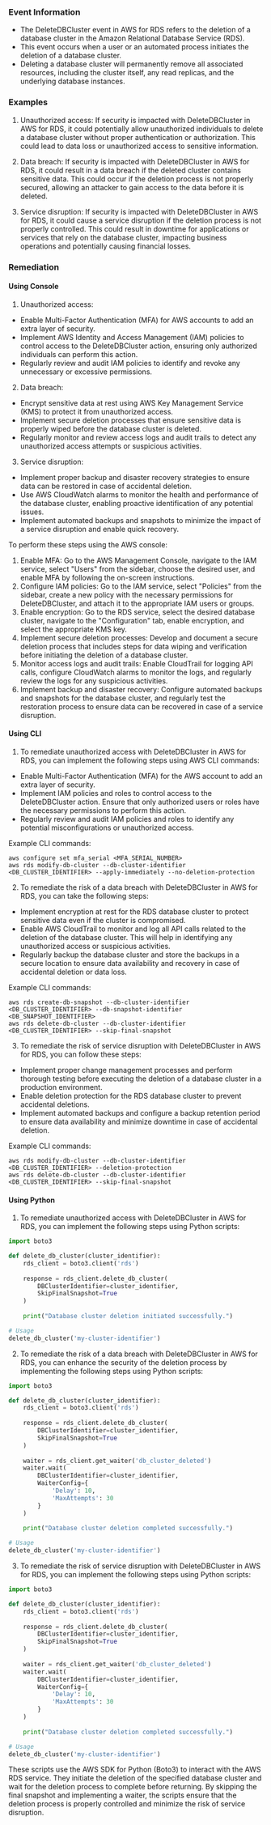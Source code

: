 
### Event Information

- The DeleteDBCluster event in AWS for RDS refers to the deletion of a database cluster in the Amazon Relational Database Service (RDS).
- This event occurs when a user or an automated process initiates the deletion of a database cluster.
- Deleting a database cluster will permanently remove all associated resources, including the cluster itself, any read replicas, and the underlying database instances.


### Examples

1. Unauthorized access: If security is impacted with DeleteDBCluster in AWS for RDS, it could potentially allow unauthorized individuals to delete a database cluster without proper authentication or authorization. This could lead to data loss or unauthorized access to sensitive information.

2. Data breach: If security is impacted with DeleteDBCluster in AWS for RDS, it could result in a data breach if the deleted cluster contains sensitive data. This could occur if the deletion process is not properly secured, allowing an attacker to gain access to the data before it is deleted.

3. Service disruption: If security is impacted with DeleteDBCluster in AWS for RDS, it could cause a service disruption if the deletion process is not properly controlled. This could result in downtime for applications or services that rely on the database cluster, impacting business operations and potentially causing financial losses.

### Remediation

#### Using Console

1. Unauthorized access:
- Enable Multi-Factor Authentication (MFA) for AWS accounts to add an extra layer of security.
- Implement AWS Identity and Access Management (IAM) policies to control access to the DeleteDBCluster action, ensuring only authorized individuals can perform this action.
- Regularly review and audit IAM policies to identify and revoke any unnecessary or excessive permissions.

2. Data breach:
- Encrypt sensitive data at rest using AWS Key Management Service (KMS) to protect it from unauthorized access.
- Implement secure deletion processes that ensure sensitive data is properly wiped before the database cluster is deleted.
- Regularly monitor and review access logs and audit trails to detect any unauthorized access attempts or suspicious activities.

3. Service disruption:
- Implement proper backup and disaster recovery strategies to ensure data can be restored in case of accidental deletion.
- Use AWS CloudWatch alarms to monitor the health and performance of the database cluster, enabling proactive identification of any potential issues.
- Implement automated backups and snapshots to minimize the impact of a service disruption and enable quick recovery.

To perform these steps using the AWS console:
1. Enable MFA: Go to the AWS Management Console, navigate to the IAM service, select "Users" from the sidebar, choose the desired user, and enable MFA by following the on-screen instructions.
2. Configure IAM policies: Go to the IAM service, select "Policies" from the sidebar, create a new policy with the necessary permissions for DeleteDBCluster, and attach it to the appropriate IAM users or groups.
3. Enable encryption: Go to the RDS service, select the desired database cluster, navigate to the "Configuration" tab, enable encryption, and select the appropriate KMS key.
4. Implement secure deletion processes: Develop and document a secure deletion process that includes steps for data wiping and verification before initiating the deletion of a database cluster.
5. Monitor access logs and audit trails: Enable CloudTrail for logging API calls, configure CloudWatch alarms to monitor the logs, and regularly review the logs for any suspicious activities.
6. Implement backup and disaster recovery: Configure automated backups and snapshots for the database cluster, and regularly test the restoration process to ensure data can be recovered in case of a service disruption.

#### Using CLI

1. To remediate unauthorized access with DeleteDBCluster in AWS for RDS, you can implement the following steps using AWS CLI commands:

- Enable Multi-Factor Authentication (MFA) for the AWS account to add an extra layer of security.
- Implement IAM policies and roles to control access to the DeleteDBCluster action. Ensure that only authorized users or roles have the necessary permissions to perform this action.
- Regularly review and audit IAM policies and roles to identify any potential misconfigurations or unauthorized access.

Example CLI commands:
```
aws configure set mfa_serial <MFA_SERIAL_NUMBER>
aws rds modify-db-cluster --db-cluster-identifier <DB_CLUSTER_IDENTIFIER> --apply-immediately --no-deletion-protection
```

2. To remediate the risk of a data breach with DeleteDBCluster in AWS for RDS, you can take the following steps:

- Implement encryption at rest for the RDS database cluster to protect sensitive data even if the cluster is compromised.
- Enable AWS CloudTrail to monitor and log all API calls related to the deletion of the database cluster. This will help in identifying any unauthorized access or suspicious activities.
- Regularly backup the database cluster and store the backups in a secure location to ensure data availability and recovery in case of accidental deletion or data loss.

Example CLI commands:
```
aws rds create-db-snapshot --db-cluster-identifier <DB_CLUSTER_IDENTIFIER> --db-snapshot-identifier <DB_SNAPSHOT_IDENTIFIER>
aws rds delete-db-cluster --db-cluster-identifier <DB_CLUSTER_IDENTIFIER> --skip-final-snapshot
```

3. To remediate the risk of service disruption with DeleteDBCluster in AWS for RDS, you can follow these steps:

- Implement proper change management processes and perform thorough testing before executing the deletion of a database cluster in a production environment.
- Enable deletion protection for the RDS database cluster to prevent accidental deletions.
- Implement automated backups and configure a backup retention period to ensure data availability and minimize downtime in case of accidental deletion.

Example CLI commands:
```
aws rds modify-db-cluster --db-cluster-identifier <DB_CLUSTER_IDENTIFIER> --deletion-protection
aws rds delete-db-cluster --db-cluster-identifier <DB_CLUSTER_IDENTIFIER> --skip-final-snapshot
```

#### Using Python

1. To remediate unauthorized access with DeleteDBCluster in AWS for RDS, you can implement the following steps using Python scripts:

```python
import boto3

def delete_db_cluster(cluster_identifier):
    rds_client = boto3.client('rds')
    
    response = rds_client.delete_db_cluster(
        DBClusterIdentifier=cluster_identifier,
        SkipFinalSnapshot=True
    )
    
    print("Database cluster deletion initiated successfully.")

# Usage
delete_db_cluster('my-cluster-identifier')
```

2. To remediate the risk of a data breach with DeleteDBCluster in AWS for RDS, you can enhance the security of the deletion process by implementing the following steps using Python scripts:

```python
import boto3

def delete_db_cluster(cluster_identifier):
    rds_client = boto3.client('rds')
    
    response = rds_client.delete_db_cluster(
        DBClusterIdentifier=cluster_identifier,
        SkipFinalSnapshot=True
    )
    
    waiter = rds_client.get_waiter('db_cluster_deleted')
    waiter.wait(
        DBClusterIdentifier=cluster_identifier,
        WaiterConfig={
            'Delay': 10,
            'MaxAttempts': 30
        }
    )
    
    print("Database cluster deletion completed successfully.")

# Usage
delete_db_cluster('my-cluster-identifier')
```

3. To remediate the risk of service disruption with DeleteDBCluster in AWS for RDS, you can implement the following steps using Python scripts:

```python
import boto3

def delete_db_cluster(cluster_identifier):
    rds_client = boto3.client('rds')
    
    response = rds_client.delete_db_cluster(
        DBClusterIdentifier=cluster_identifier,
        SkipFinalSnapshot=True
    )
    
    waiter = rds_client.get_waiter('db_cluster_deleted')
    waiter.wait(
        DBClusterIdentifier=cluster_identifier,
        WaiterConfig={
            'Delay': 10,
            'MaxAttempts': 30
        }
    )
    
    print("Database cluster deletion completed successfully.")

# Usage
delete_db_cluster('my-cluster-identifier')
```

These scripts use the AWS SDK for Python (Boto3) to interact with the AWS RDS service. They initiate the deletion of the specified database cluster and wait for the deletion process to complete before returning. By skipping the final snapshot and implementing a waiter, the scripts ensure that the deletion process is properly controlled and minimize the risk of service disruption.

